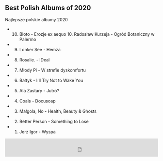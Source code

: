 ## Best Polish Albums of 2020

Najlepsze polskie albumy 2020

- 10. Błoto - Erozje
      ex aequo 10. Radosław Kurzeja - Ogród Botaniczny w Palermo
- 9. Lonker See - Hemza
- 8. Rosalie. - IDeal
- 7. Młody Pi - W strefie dyskomfortu
- 6. Bałtyk - I'll Try Not to Wake You
- 5. Ala Zastary - Jutro?
- 4. Coals - Docusoap
- 3. Małgola, No - Health, Beauty & Ghosts
- 2. Better Person - Something to Lose
- 1. Jerz Igor - Wyspa

<iframe width="100%" height="60" src="https://player-widget.mixcloud.com/widget/iframe/?hide_cover=1&mini=1&light=1&feed=%2Fkrzysztof-ciach%2Fpolonez-12012021-podsumowanie-2020-najlepsze-albumy-top-10%2F" frameborder="0" ></iframe>
